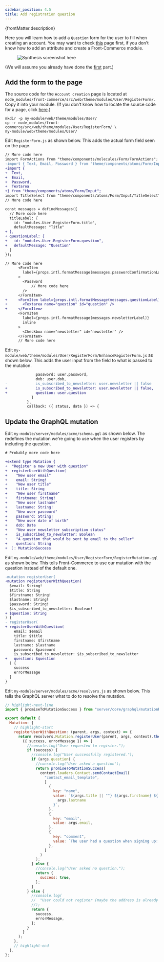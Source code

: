 ```yaml
---
sidebar_position: 4.5
title: Add registration question
---
```


<p>{frontMatter.description}</p>


Here you will learn how to add a `Question` form for the user to fill when
creating an account. You may want to check
[this](/docs/magento2/add-new-attribute) page first, if you don't know how to
add an attribute and create a Front-Commerce module.

<Figure>

![Synthesis screenshot here](./assets/question-screenshot.png)

</Figure>

(We will assume you already have done the
[first](/docs/magento2/add-new-attribute) part.)

## Add the form to the page

The source code for the `Account creation` page is located at
`node_modules/front-commerce/src/web/theme/modules/User/RegisterForm/`. Copy it
into your module. (If you don't know how to locate the source code for a page,
click [here](/docs/magento2/add-new-attribute#How-to-find-which-files-to-edit).)

```shell
mkdir -p my-module/web/theme/modules/User/
cp -r node_modules/front-commerce/src/web/theme/modules/User/RegisterForm/ \
my-module/web/theme/modules/User/
```

Edit `RegisterForm.js` as shown below. This adds the actual form field seen on
the page.

```diff
// More code here
import FormActions from "theme/components/molecules/Form/FormActions";
-import { Text, Email, Password } from "theme/components/atoms/Form/Input";
+import {
+  Text,
+  Email,
+  Password,
+  Textarea
+} from "theme/components/atoms/Form/Input";
import TitleSelect from "theme/components/atoms/Form/Input/TitleSelect";
// More code here

const messages = defineMessages({
  // More code here
  titleLabel: {
    id: "modules.User.RegisterForm.title",
    defaultMessage: "Title"
+ },
+ questionLabel: {
+   id: "modules.User.RegisterForm.question",
+   defaultMessage: "Question"
  }
});

// More code here
      <FormItem
        label={props.intl.formatMessage(messages.passwordConfirmationLabel)}
      >
        <Password
            // More code here
        />
      </FormItem>
+     <FormItem label={props.intl.formatMessage(messages.questionLabel)}>
+       <Textarea name="question" id="question" />
+     </FormItem>
      <FormItem
        label={props.intl.formatMessage(messages.newsletterLabel)}
        inline
      >
        <Checkbox name="newsletter" id="newsletter" />
      </FormItem>
      // More code here
```

Edit `my-module/web/theme/modules/User/RegisterForm/EnhanceRegisterForm.js` as
shown below. This adds the user input from the field to what is passed to the
mutation.

```diff
              password: user.password,
              dob: user.dob,
-             is_subscribed_to_newsletter: user.newsletter || false
+             is_subscribed_to_newsletter: user.newsletter || false,
+             question: user.question
            }
          },
          callback: ({ status, data }) => {
```

## Update the GraphQL mutation

Edit `my-module/server/modules/acme/schema.gql` as shown below. The redefines
the mutation we're going to use when the user registers by including the
question.

```diff
# Probably more code here

+extend type Mutation {
+  "Register a new User with question"
+  registerUserWithQuestion(
+    "New user email"
+    email: String!
+    "New user title"
+    title: String
+    "New user firstname"
+    firstname: String!
+    "New user lastname"
+    lastname: String!
+    "New user password"
+    password: String!
+    "New user date of birth"
+    dob: Date
+    "New user newsletter subscription status"
+    is_subscribed_to_newsletter: Boolean
+    "A question that would be sent by email to the seller"
+    question: String
+  ): MutationSuccess

```

Edit `my-module/web/theme/modules/User/RegisterForm/RegisterMutation.gql` as
shown below. This tells Front-Commerce to use our mutation with the question
instead of the default one.

```diff
-mutation registerUser(
+mutation registerUserWithQuestion(
  $email: String!
  $title: String
  $firstname: String!
  $lastname: String!
  $password: String!
  $is_subscribed_to_newsletter: Boolean!
+ $question: String
) {
- registerUser(
+ registerUserWithQuestion(
    email: $email
    title: $title
    firstname: $firstname
    lastname: $lastname
    password: $password
    is_subscribed_to_newsletter: $is_subscribed_to_newsletter
+   question: $question
  ) {
    success
    errorMessage
  }
}
```

Edit `my-module/server/modules/acme/resolvers.js` as shown below. This tells the
GraphQL server what to do to resolve the mutation.

```js title"my-module/server/modules/acme/resolvers.js
// highlight-next-line
import { promiseToMutationSuccess } from "server/core/graphql/mutationResponseBuilders";

export default {
  Mutation: {
    // highlight-start
    registerUserWithQuestion: (parent, args, context) => {
      return resolvers.Mutation.registerUser(parent, args, context).then(
        ({ success, errorMessage }) => {
          //console.log("User requested to register.");
          if (success) {
            //console.log("User successfully registered.");
            if (args.question) {
              //console.log("User asked a question");
              return promiseToMutationSuccess(
                context.loaders.Contact.sendContactEmail(
                  "contact_email_template",
                  [
                    {
                      key: "name",
                      value: `${args.title || ""} ${args.firstname} ${
                        args.lastname
                      }`,
                    },
                    {
                      key: "email",
                      value: args.email,
                    },
                    {
                      key: "comment",
                      value: `The user had a question when signing up: ${args.question}`,
                    },
                  ]
                )
              );
            } else {
              //console.log("User asked no question.");
              return {
                success: true,
              };
            }
          } else {
            //console.log(
            //  "User could not register (maybe the address is already used.)"
            //);
            return {
              success,
              errorMessage,
            };
          }
        }
      );
    },
    // highlight-end
  },
};
```
